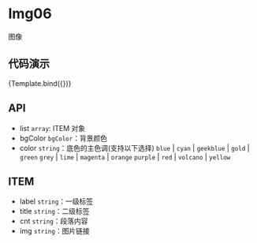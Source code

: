 
<Meta title="MDX/Img06" component={Img06} />

<style>
  {`
    h2 {
      color: rgba(0, 0, 0, 0.88);
      font-weight: 500;
      font-family: Avenir,-apple-system,BlinkMacSystemFont,'Segoe UI',Roboto,'Helvetica Neue',Arial,'Noto Sans',sans-serif,'Apple Color Emoji','Segoe UI Emoji','Segoe UI Symbol','Noto Color Emoji',sans-serif;
      font-size: 24px;
      line-height: 32px;
    }
    ul, ol {
      list-style: none;
      padding: 0;
      margin: 0;
    }
    ul li {
      margin-left: 20px;
      padding-left: 4px;
      list-style-type: circle;
    }
  `}
</style>

# Img06

图像

## 代码演示


<Canvas>
  <Story
    name="default"
    args={{
      list: [
        {
          label: "2022.6.10",
          title: "list标题1",
          cnt: "段落内容测试测试测试测试11111111111",
          img: "https://images.ctfassets.net/tfio2c4e6qit/6OaMSuMWf7zDlOL4xSm4dI/cf51a822c75fa778e3e41ec2c19520f1/GettyImages-1311238556__1_.jpg?w=2360&h=1240&fit=thumb&q=75&fm=webp",
        },
        {
          label: "2022.6.10",
          title: "list标题2222",
          cnt: "段落内容测试测试测试测试22222222222",
          img: "https://images.ctfassets.net/tfio2c4e6qit/6OaMSuMWf7zDlOL4xSm4dI/cf51a822c75fa778e3e41ec2c19520f1/GettyImages-1311238556__1_.jpg?w=2360&h=1240&fit=thumb&q=75&fm=webp",
        },
      ],
      color: "orange",
    }}
  >
    {Template.bind({})}
  </Story>
</Canvas>

## API

- list `array`: ITEM 对象
- bgColor `bgColor`：背景颜色
- color `string`：底色的主色调(支持以下选择)
  `blue` | `cyan` | `geekblue` | `gold` | `green`
  `grey` | `lime` | `magenta` | `orange`
  `purple` | `red` | `volcano` | `yellow`

## ITEM

- label `string`：一级标签
- title `string`：二级标签
- cnt `string`：段落内容
- img `string`：图片链接

